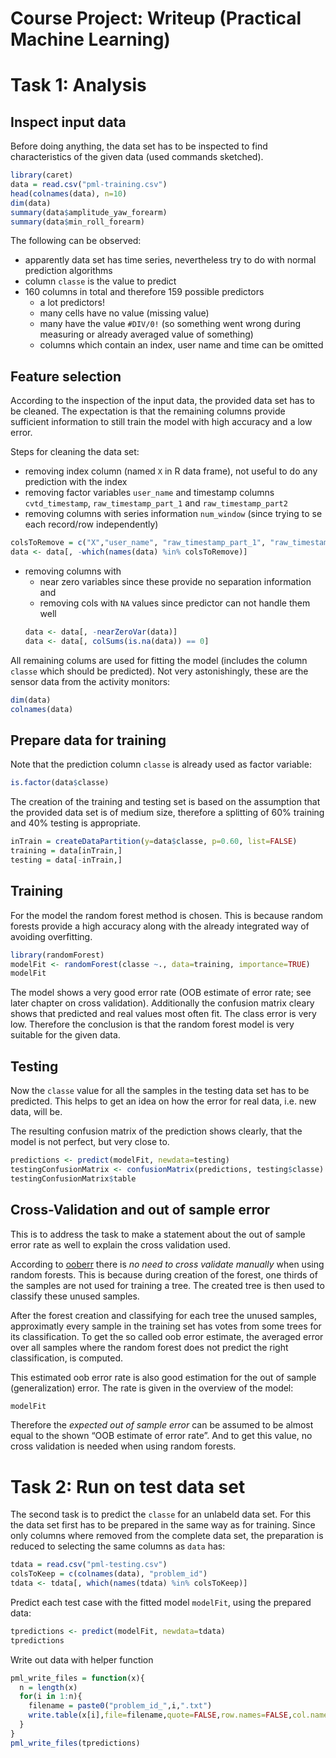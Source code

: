 Course Project: Writeup (Practical Machine Learning)
=====


# Task 1: Analysis


## Inspect input data

Before doing anything, the data set has to be inspected to find characteristics of the given data (used commands sketched).

```r
library(caret)
data = read.csv("pml-training.csv")
head(colnames(data), n=10)
dim(data)
summary(data$amplitude_yaw_forearm)
summary(data$min_roll_forearm)
```

The following can be observed:

- apparently data set has time series, nevertheless try to do with normal prediction algorithms
- column `classe` is the value to predict
- 160 columns in total and therefore 159 possible predictors
  - a lot predictors!
  - many cells have no value (missing value)
  - many have the value `#DIV/0!` (so something went wrong during measuring or already averaged value of something)
  - columns which contain an index, user name and time can be omitted


## Feature selection

According to the inspection of the input data, the provided data set has to be cleaned. The expectation is that the remaining columns provide sufficient information to still train the model with high accuracy and a low error.

Steps for cleaning the data set:

- removing index column (named `X` in R data frame), not useful to do any prediction with the index
- removing factor variables `user_name` and timestamp columns `cvtd_timestamp`, `raw_timestamp_part_1` and `raw_timestamp_part2`
- removing columns with series information `num_window` (since trying to se each record/row independently)

```r
colsToRemove = c("X","user_name", "raw_timestamp_part_1", "raw_timestamp_part_2", "num_window", "cvtd_timestamp")
data <- data[, -which(names(data) %in% colsToRemove)]
```

- removing columns with
  - near zero variables since these provide no separation information and
  - removing cols with `NA` values since predictor can not handle them well
```r
data <- data[, -nearZeroVar(data)]
data <- data[, colSums(is.na(data)) == 0]
```

All remaining colums are used for fitting the model (includes the column `classe` which should be predicted). Not very astonishingly, these are the sensor data from the activity monitors:
```r
dim(data)
colnames(data)
```

## Prepare data for training

Note that the prediction column `classe` is already used as factor variable:
```r
is.factor(data$classe)
```

The creation of the training and testing set is based on the assumption that the provided data set is of medium size, therefore a splitting of 60% training and 40% testing is appropriate.

```r
inTrain = createDataPartition(y=data$classe, p=0.60, list=FALSE)
training = data[inTrain,]
testing = data[-inTrain,]
```


## Training

For the model the random forest method is chosen. This is because random forests provide a high accuracy along with the already integrated way of avoiding overfitting.

```r
library(randomForest)
modelFit <- randomForest(classe ~., data=training, importance=TRUE)
modelFit
```

The model shows a very good error rate (OOB estimate of error rate; see later chapter on cross validation). Additionally the confusion matrix cleary shows that predicted and real values most often fit. The class error is very low.
Therefore the conclusion is that the random forest model is very suitable for the given data.


## Testing

Now the `classe` value for all the samples in the testing data set has to be predicted. This helps to get an idea on how the error for real data, i.e. new data, will be.

The resulting confusion matrix of the prediction shows clearly, that the model is not perfect, but very close to.

```r
predictions <- predict(modelFit, newdata=testing)
testingConfusionMatrix <- confusionMatrix(predictions, testing$classe)
testingConfusionMatrix$table
```


## Cross-Validation and out of sample error

This is to address the task to make a statement about the out of sample error rate as well to explain the cross validation used.

According to [ooberr](http://www.stat.berkeley.edu/~breiman/RandomForests/cc_home.htm#ooberr) there is *no need to cross validate* _manually_ when using random forests. This is because during creation of the forest, one thirds of the samples are not used for training a tree.
The created tree is then used to classify these unused samples.

After the forest creation and classifying for each tree the unused samples, approximatly every sample in the training set has votes from some trees for its classification.
To get the so called oob error estimate, the averaged error over all samples where the random forest does not predict the right classification, is computed.

This estimated oob error rate is also good estimation for the out of sample (generalization) error. The rate is given in the overview of the model:

```r
modelFit
```

Therefore the *expected out of sample error* can be assumed to be almost equal to the shown "OOB estimate of error rate". And to get this value, no cross validation is needed when using random forests.


# Task 2: Run on test data set

The second task is to predict the `classe` for an unlabeld data set. For this the data set first has to be prepared in the same way as for training.
Since only columns where removed from the complete data set, the preparation is reduced to selecting the same columns as `data` has:

```r
tdata = read.csv("pml-testing.csv")
colsToKeep = c(colnames(data), "problem_id")
tdata <- tdata[, which(names(tdata) %in% colsToKeep)]
```

Predict each test case with the fitted model `modelFit`, using the prepared data:

```r
tpredictions <- predict(modelFit, newdata=tdata)
tpredictions
```

Write out data with helper function
```r
pml_write_files = function(x){
  n = length(x)
  for(i in 1:n){
    filename = paste0("problem_id_",i,".txt")
    write.table(x[i],file=filename,quote=FALSE,row.names=FALSE,col.names=FALSE)
  }
}
pml_write_files(tpredictions)
```
